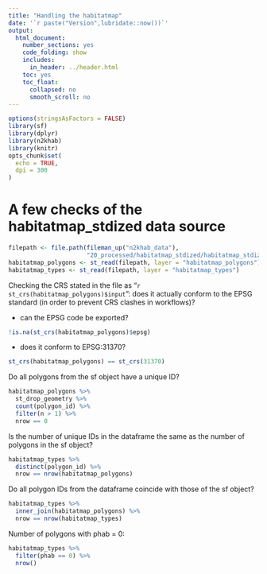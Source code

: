 ```yaml
---
title: "Handling the habitatmap"
date: '`r paste("Version",lubridate::now())`'
output:
  html_document:
    number_sections: yes
    code_folding: show
    includes:
      in_header: ../header.html
    toc: yes
    toc_float:
      collapsed: no
      smooth_scroll: no
---
```


```r
options(stringsAsFactors = FALSE)
library(sf)
library(dplyr)
library(n2khab)
library(knitr)
opts_chunk$set(
  echo = TRUE,
  dpi = 300
)
```


# A few checks of the habitatmap_stdized data source

```r
filepath <- file.path(fileman_up("n2khab_data"),
                      "20_processed/habitatmap_stdized/habitatmap_stdized.gpkg")
habitatmap_polygons <- st_read(filepath, layer = "habitatmap_polygons")
habitatmap_types <- st_read(filepath, layer = "habitatmap_types")
```

Checking the CRS stated in the file as "`r st_crs(habitatmap_polygons)$input`": does it actually conform to the EPSG standard (in order to prevent CRS clashes in workflows)?

- can the EPSG code be exported?

```r
!is.na(st_crs(habitatmap_polygons)$epsg)
```

- does it conform to EPSG:31370?

```r
st_crs(habitatmap_polygons) == st_crs(31370)
```

Do all polygons from the sf object have a unique ID?

```r
habitatmap_polygons %>% 
  st_drop_geometry %>% 
  count(polygon_id) %>% 
  filter(n > 1) %>% 
  nrow == 0
```

Is the number of unique IDs in the dataframe the same as the number of polygons in the sf object?

```r
habitatmap_types %>% 
  distinct(polygon_id) %>% 
  nrow == nrow(habitatmap_polygons)
```

Do all polygon IDs from the dataframe coincide with those of the sf object?

```r
habitatmap_types %>% 
  inner_join(habitatmap_polygons) %>% 
  nrow == nrow(habitatmap_types)
```

Number of polygons with phab = 0:

```r
habitatmap_types %>% 
  filter(phab == 0) %>% 
  nrow()
```

